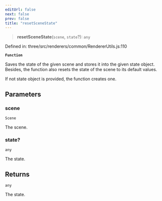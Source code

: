 ```yaml
---
editUrl: false
next: false
prev: false
title: "resetSceneState"
---
```


> **resetSceneState**(`scene`, `state`?): `any`

Defined in: three/src/renderers/common/RendererUtils.js:110

**`Function`**

Saves the state of the given scene and stores it into the given state object.
Besides, the function also resets the state of the scene to its default values.

If not state object is provided, the function creates one.

## Parameters

### scene

`Scene`

The scene.

### state?

`any`

The state.

## Returns

`any`

The state.
